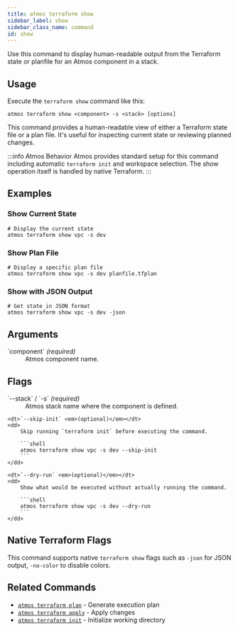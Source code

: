 ```yaml
---
title: atmos terraform show
sidebar_label: show
sidebar_class_name: command
id: show
---
```


<Intro>
Use this command to display human-readable output from the Terraform state or planfile for an Atmos component in a stack.
</Intro>

<Screengrab title="atmos terraform show --help" slug="atmos-terraform-show--help" />

## Usage

Execute the `terraform show` command like this:

```shell
atmos terraform show <component> -s <stack> [options]
```

This command provides a human-readable view of either a Terraform state file or a plan file. It's useful for inspecting current state or reviewing planned changes.

:::info Atmos Behavior
Atmos provides standard setup for this command including automatic `terraform init` and workspace selection. The show operation itself is handled by native Terraform.
:::
## Examples

### Show Current State

```shell
# Display the current state
atmos terraform show vpc -s dev
```

### Show Plan File

```shell
# Display a specific plan file
atmos terraform show vpc -s dev planfile.tfplan
```

### Show with JSON Output

```shell
# Get state in JSON format
atmos terraform show vpc -s dev -json
```

## Arguments

<dl>
    <dt>`component` <em>(required)</em></dt>
    <dd>
        Atmos component name.
    </dd>
</dl>

## Flags

<dl>
    <dt>`--stack` / `-s` <em>(required)</em></dt>
    <dd>
        Atmos stack name where the component is defined.
    </dd>

    <dt>`--skip-init` <em>(optional)</em></dt>
    <dd>
        Skip running `terraform init` before executing the command.

        ```shell
        atmos terraform show vpc -s dev --skip-init
        ```
    </dd>

    <dt>`--dry-run` <em>(optional)</em></dt>
    <dd>
        Show what would be executed without actually running the command.

        ```shell
        atmos terraform show vpc -s dev --dry-run
        ```
    </dd>
</dl>

## Native Terraform Flags

This command supports native `terraform show` flags such as `-json` for JSON output, `-no-color` to disable colors.

## Related Commands

- [`atmos terraform plan`](/cli/commands/terraform/plan) - Generate execution plan
- [`atmos terraform apply`](/cli/commands/terraform/apply) - Apply changes
- [`atmos terraform init`](/cli/commands/terraform/init) - Initialize working directory
